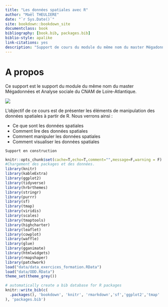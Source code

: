```yaml
--- 
title: "Les données spatiales avec R"
author: "Maël THEULIERE"
date: "`r Sys.Date()`"
site: bookdown::bookdown_site
documentclass: book
bibliography: [book.bib, packages.bib]
biblio-style: apalike
link-citations: yes
description: "Support de cours du module du même nom du master Mégadonnées et Analyse sociale du CNAM de Loire-Atlantique"
---
```


# A propos {-}

Ce support est le support du module du même nom du master Mégadonnées et Analyse sociale du CNAM de Loire-Atlantique.

![](pic/medas.jpg)

L’objectif de ce cours est de présenter les éléments de manipulation des données spatiales à partir de R. Nous verrons ainsi :

- Ce que sont les données spatiales
- Comment lire des données spatiales
- Comment manipuler les données spatiales
- Comment visualiser les données spatiales



```block
Support en construction
```

```r
knitr::opts_chunk$set(cache=T,echo=T,comment="",message=F,warning = F)
#Chargement des packages et des données.
library(knitr)
library(kableExtra)
library(ggplot2)
library(tidyverse)
library(hrbrthemes)
library(stringr)
library(purrr)
library(sf)
library(tmap)
library(viridis)
library(scales)
library(tmaptools)
library(highcharter)
library(leaflet)
library(cowplot)
library(waffle)
library(glue)
library(gganimate)
library(htmlwidgets)
library(rmapshaper)
library(patchwork)
load("data/data_exercices_formation.RData")
load("data/ODD.RData")
theme_set(theme_grey())
```

```r
# automatically create a bib database for R packages
knitr::write_bib(c(
  .packages(), 'bookdown', 'knitr', 'rmarkdown','sf','ggplot2','tmap'
), 'packages.bib')
```
